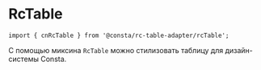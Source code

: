 
# RcTable

```tsx
import { cnRcTable } from '@consta/rc-table-adapter/rcTable';
```

С помощью миксина `RcTable` можно стилизовать таблицу для дизайн-системы Consta.

<RcTableExample />
